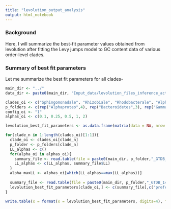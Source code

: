 ```yaml
---
title: "levolution_output_analysis"
output: html_notebook
---
```


### Background
Here, I will summarize the best-fit parameter values obtained from levolution after fitting the Levy jumps model to GC content data of various order-level clades.

### Summary of best fit parameters
Let me summarize the best fit parameters for all clades-
```r
main_dir <- "../"
data_dir <- paste0(main_dir, "Input_data/levolution_files_inference_actual_data/")

clades_oi <- c("Sphingomonadale", "Rhizobiale", "Rhodobacterale", "Alpha1", "Bacteroidale", "Cytophagale", "Flavobacteriale", "Pseudomonadale", "Enterobacterales", "Betaproteo")
p_folders <- c(rep("Alphaproteo",4), rep("Bacteroidetes",3), rep("Gammaproteo",3))
config_oi <- "1"
alphas_oi <- c(0.1, 0.25, 0.5, 1, 2)

levolution_best_fit_parameters <- as.data.frame(matrix(data = NA, nrow = length(clades_oi), ncol = 9, dimnames = list(clades_oi, c("LRT_p", "LRT_model", "root_state", "sig2", "alpha", "lambda", "total_bLength", "exp_jumpNum", "alpha*lambda"))))

for(clade_n in 1:length(clades_oi)[1:1]){
  clade_oi <- clades_oi[clade_n]
  p_folder <- p_folders[clade_n]
  LL_alphas <- c()
  for(alpha_oi in alphas_oi){
    summary_file <- read.table(file = paste0(main_dir, p_folder,"_GTDB_14k_levolution/", clade_oi, "_GTDB_14k_GC_config", config_oi, "_alpha",alpha_oi,"_oneLineSummary.txt"), header = T, stringsAsFactors = F)
    LL_alphas <- c(LL_alphas, summary_file$LL)
  }
  alpha_maxLL <- alphas_oi[which(LL_alphas==max(LL_alphas))]
  
  summary_file <- read.table(file = paste0(main_dir, p_folder,"_GTDB_14k_levolution/", clade_oi, "_GTDB_14k_GC_config", config_oi, "_alpha",alpha_maxLL,"_oneLineSummary.txt"), header = T, stringsAsFactors = F)
  levolution_best_fit_parameters[clade_oi,] <- c(summary_file[,c("preferredModelLRT", "LRT_pValue", "root_state", "brown_variance", "alpha", "lambda", "treeLength")], summary_file$lambda*summary_file$treeLength, summary_file$lambda*summary_file$alpha)
}

write.table(x = format(x = levolution_best_fit_parameters, digits=4), file = paste0(data_dir, "levolution_best_fit_parameters_summary.txt"), quote = F, row.names = T, col.names = T)
```